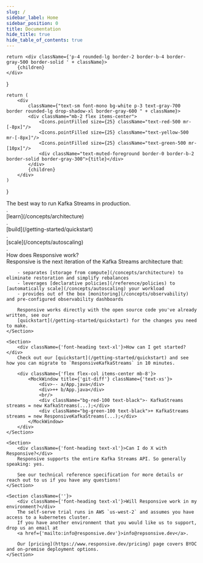 ```yaml
---
slug: /
sidebar_label: Home
sidebar_position: 0
title: Documentation
hide_title: true
hide_table_of_contents: true
---
```



    return <div className={'p-4 rounded-lg border-2 border-b-4 border-gray-500 border-solid ' + className}>
        {children}
    </div>
}

    return (
        <div
            className={"text-sm font-mono bg-white p-3 text-gray-700 border rounded-lg drop-shadow-xl border-gray-600 " + className}>
            <div className="mb-2 flex items-center">
                <Icons.pointFilled size={25} className="text-red-500 mr-[-8px]"/>
                <Icons.pointFilled size={25} className="text-yellow-500 mr-[-8px]"/>
                <Icons.pointFilled size={25} className="text-green-500 mr-[10px]"/>
                <div className="text-muted-foreground border-0 border-b-2 border-solid border-gray-300">{title}</div>
            </div>
            {children}
        </div>
    )
}

<div className={'flex flex-col text-center items-center text-4xl font-heading'}>
    The best way to run Kafka Streams in production<span className={'text-orange-500'}>.</span>
</div>

<div className={'flex items-baseline justify-between font-heading pb-6 px-[40%] -mt-3'}>
    <div className={'font-heading text-3xl text-orange-200'}>.</div>
    <div>[learn](/concepts/architecture)</div>
    <div className={'font-heading text-3xl text-orange-300'}>.</div>
    <div>[build](/getting-started/quickstart)</div>
    <div className={'font-heading text-3xl text-orange-400'}>.</div>
    <div>[scale](/concepts/autoscaling)</div>
    <div className={'font-heading text-3xl text-orange-500'}>.</div>
</div>


<div className={'grid grid-cols-2 gap-4 px-[10%]'}>
    <Section className={''}>
        <div className={'font-heading text-xl'}>How does Responsive work?</div>
        Responsive is the next iteration of the Kafka Streams architecture that:

        - separates [storage from compute](/concepts/architecture) to eliminate restoration and simplify rebalances
        - leverages [declarative policies](/reference/policies) to [automatically scale](/concepts/autoscaling) your workload
        - provides out of the box [monitoring](/concepts/observability) and pre-configured observability dashboards

        Responsive works directly with the open source code you've already written, see our
        [quickstart](/getting-started/quickstart) for the changes you need to make.
    </Section>

    <Section>
        <div className={'font-heading text-xl'}>How can I get started?</div>
        Check out our [quickstart](/getting-started/quickstart) and see how you can migrate to `ResponsiveKafkaStreams` in 10 minutes.

        <div className={'flex flex-col items-center mb-8'}>
            <MockWindow title={'git-diff'} className={'text-xs'}>
                <div>-- a/App.java</div>
                <div>++ b/App.java</div>
                <br/>
                <div className="bg-red-100 text-black">- KafkaStreams streams = new KafkaStreams(...);</div>
                <div className="bg-green-100 text-black">+ KafkaStreams streams = new ResponsiveKafkaStreams(...);</div>
            </MockWindow>
        </div>
    </Section>

    <Section>
        <div className={'font-heading text-xl'}>Can I do X with Responsive?</div>
        Responsive supports the entire Kafka Streams API. So generally speaking: yes.

        See our technical reference specification for more details or reach out to us if you have any questions!
    </Section>

    <Section className={''}>
        <div className={'font-heading text-xl'}>Will Responsive work in my environment?</div>
        The self-serve trial runs in AWS `us-west-2` and assumes you have access to a kubernetes cluster.
        If you have another environment that you would like us to support, drop us an email at
        <a href={'mailto:info@responsive.dev'}>info@repsonsive.dev</a>.

        Our [pricing](https://www.responsive.dev/pricing) page covers BYOC and on-premise deployment options.
    </Section>


</div>